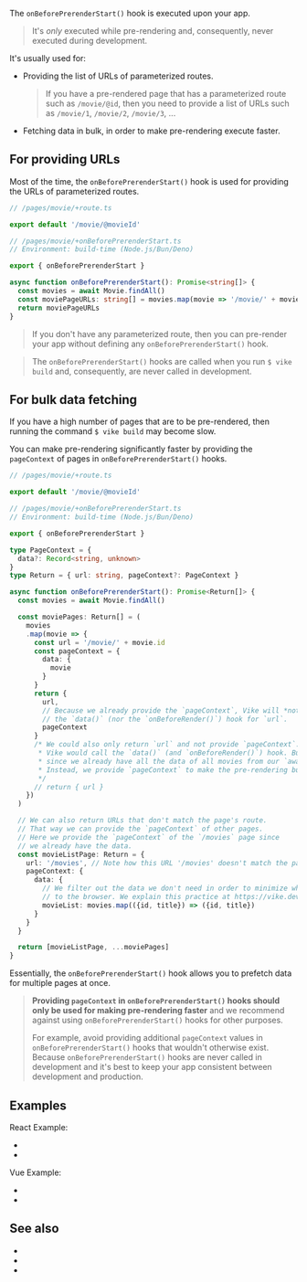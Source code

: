 
<ConfigSpec
  env="build-time (Node.js/Bun/Deno)"
  cumulative={false}
  global={false}
/>

The `onBeforePrerenderStart()` hook is executed upon <Link text="pre-rendering" href="/pre-rendering" /> your app.

> It's *only* executed while pre-rendering and, consequently, never executed during development.

It's usually used for:
 - Providing the list of URLs of parameterized routes.
   > If you have a <Link href="/pre-rendering">pre-rendered page</Link> that has a parameterized route such as `/movie/@id`, then you need to provide a list of URLs such as `/movie/1`, `/movie/2`, `/movie/3`, ...
   <PreRenderDynamicRoutes />
 - Fetching data in bulk, in order to make pre-rendering execute faster.


## For providing URLs

Most of the time, the `onBeforePrerenderStart()` hook is used for providing the URLs of parameterized routes.

```ts
// /pages/movie/+route.ts

export default '/movie/@movieId'
```

```ts
// /pages/movie/+onBeforePrerenderStart.ts
// Environment: build-time (Node.js/Bun/Deno)

export { onBeforePrerenderStart }

async function onBeforePrerenderStart(): Promise<string[]> {
  const movies = await Movie.findAll()
  const moviePageURLs: string[] = movies.map(movie => '/movie/' + movie.id)
  return moviePageURLs
}
```

> If you don't have any parameterized route,
> then you can pre-render your app without defining any `onBeforePrerenderStart()` hook.

> The `onBeforePrerenderStart()` hooks are called when you run <code>$ vike build</code> and, consequently, are never called in development.


## For bulk data fetching

If you have a high number of pages that are to be pre-rendered, then running the command <code>$ vike build</code> may become slow.

You can make pre-rendering significantly faster by providing the <Link href="/pageContext">`pageContext`</Link> of pages in `onBeforePrerenderStart()` hooks.

```ts
// /pages/movie/+route.ts

export default '/movie/@movieId'
```

```ts
// /pages/movie/+onBeforePrerenderStart.ts
// Environment: build-time (Node.js/Bun/Deno)

export { onBeforePrerenderStart }

type PageContext = {
  data?: Record<string, unknown>
}
type Return = { url: string, pageContext?: PageContext }

async function onBeforePrerenderStart(): Promise<Return[]> {
  const movies = await Movie.findAll()

  const moviePages: Return[] = (
    movies
    .map(movie => {
      const url = '/movie/' + movie.id
      const pageContext = {
        data: {
          movie
        }
      }
      return {
        url,
        // Because we already provide the `pageContext`, Vike will *not* call
        // the `data()` (nor the `onBeforeRender()`) hook for `url`.
        pageContext
      }
      /* We could also only return `url` and not provide `pageContext`. In that case
       * Vike would call the `data()` (and `onBeforeRender()`) hook. But that would be wasteful
       * since we already have all the data of all movies from our `await Movie.findAll()` call.
       * Instead, we provide `pageContext` to make the pre-rendering build step faster.
       */
      // return { url }
    })
  )

  // We can also return URLs that don't match the page's route.
  // That way we can provide the `pageContext` of other pages.
  // Here we provide the `pageContext` of the `/movies` page since
  // we already have the data.
  const movieListPage: Return = {
    url: '/movies', // Note how this URL '/movies' doesn't match the page's route /movie/@movieId
    pageContext: {
      data: {
        // We filter out the data we don't need in order to minimize what is sent
        // to the browser. We explain this practice at https://vike.dev/data-fetching
        movieList: movies.map(({id, title}) => ({id, title})
      }
    }
  }

  return [movieListPage, ...moviePages]
}
```

Essentially, the `onBeforePrerenderStart()` hook allows you to prefetch data for multiple pages at once.

> <p><b>Providing <code>pageContext</code> in <code>onBeforePrerenderStart()</code> hooks should only be used for making pre-rendering faster</b> and
> we recommend against using <code>onBeforePrerenderStart()</code> hooks for other purposes.</p>
>
> For example, avoid providing additional `pageContext` values in `onBeforePrerenderStart()` hooks that wouldn't otherwise exist. Because `onBeforePrerenderStart()` hooks are never called in development and it's best to keep your app consistent between development and production.


## Examples

React Example:
 - <RepoLink path='/examples/react-full/pages/star-wars/index/+onBeforePrerenderStart.ts' />
 - <RepoLink path='/examples/react-full/pages/hello/+onBeforePrerenderStart.ts' />

Vue Example:
 - <RepoLink path='/examples/vue-full/pages/star-wars/index/+onBeforePrerenderStart.ts' />
 - <RepoLink path='/examples/vue-full/pages/hello/+onBeforePrerenderStart.ts' />


## See also

- <Link href="/pre-rendering" />
- <Link href="/onPrerenderStart" />
- <Link href="/hooks" />
